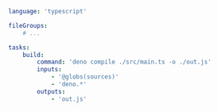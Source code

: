 ```yaml title="<project>/moon.yml" {8,10}
language: 'typescript'

fileGroups:
	# ...

tasks:
	build:
		command: 'deno compile ./src/main.ts -o ./out.js'
		inputs:
			- '@globs(sources)'
			- 'deno.*'
		outputs:
			- 'out.js'
```
